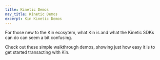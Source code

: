 ```yaml
---
title: Kinetic Demos
nav_title: Kinetic Demos
excerpt: Kin Kinetic Demos
---
```


For those new to the Kin ecosytem, what Kin is and what the Kinetic SDKs can do can seem a bit confusing.

Check out these simple walkthrough demos, showing just how easy it is to get started transacting with Kin.

<div className="mt-9 grid gap-6 md:grid-cols-3">
  <NavCard
    title="Create A Kin Account"
    svgFile="kin"
    subtitle="See all the steps required to create an account on the blockchain capable of receiving Kin via the Kinetic SDKs"
    link={{ url: '/tools/demos/create', label: 'See for yourself!' }}
  />
  <NavCard
    title="Transfer Kin"
    svgFile="kin"
    subtitle="Go through all the steps required to transfer Kin from a user created wallet to an external address"
    link={{ url: '/tools/demos/spend', label: 'Check it out here' }}
  />
  <NavCard
    title="Bulk Transfer Kin"
    svgFile="kin"
    subtitle="Sometimes you'll want to send Kin out in bulk as a reward for app users. Go through all the steps required to do that here."
    link={{ url: '/tools/demos/earn', label: 'Check it out here' }}
  />
</div>
